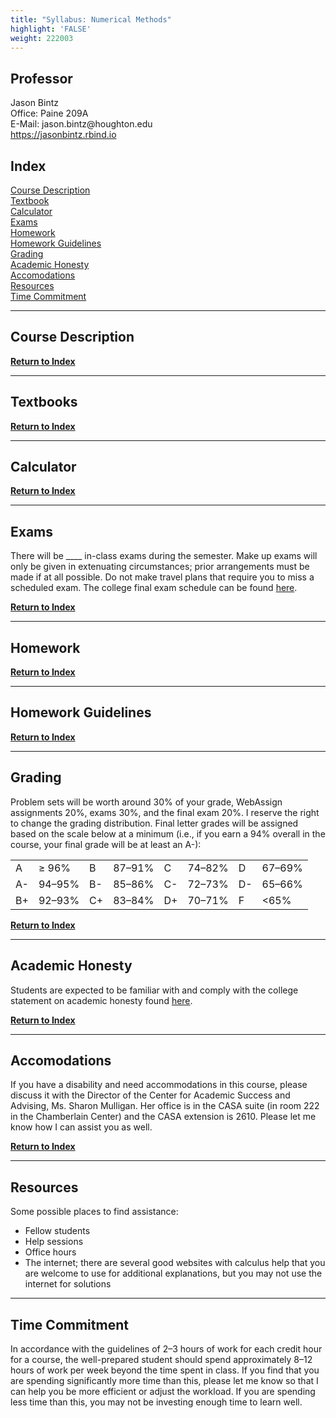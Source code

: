 ```yaml
---
title: "Syllabus: Numerical Methods"
highlight: 'FALSE'
weight: 222003
---
```


## Professor {#top}

Jason Bintz  
Office: Paine 209A  
E-Mail: jason.bintz@houghton.edu  
<https://jasonbintz.rbind.io> 
                                                      
## Index {#top}

[Course Description](#description)  
[Textbook](#text)  
[Calculator](#calc)  
[Exams](#exams)  
[Homework](#homework)  
[Homework Guidelines](#guidelines)  
[Grading](#grading)  
[Academic Honesty](#honesty)  
[Accomodations](#accomodations)  
[Resources](#resources)  
[Time Commitment](#time)    

-------------------------------------------------------------------

## Course Description {#description}



[**Return to Index**](#top)

-------------------------------------------------------------------

## Textbooks {#text}



[**Return to Index**](#top)

-------------------------------------------------------------------

## Calculator {#calc}



[**Return to Index**](#top)

------------------------------------------------------------------------

## Exams {#exams}

There will be ____ in-class exams during the semester. Make up exams will only be given in extenuating circumstances; prior arrangements must be made if at all possible. Do not make travel plans that require you to miss a scheduled exam. The college final exam schedule can be found [here](http://www.houghton.edu/registrar/final-exam-schedules/).

[**Return to Index**](#top)

------------------------------------------------------------------------

## Homework {#homework}



[**Return to Index**](#top)

------------------------------------------------------------------------

## Homework Guidelines {#guidelines}



[**Return to Index**](#top)

------------------------------------------------------------------------

## Grading {#grading}

Problem sets will be worth around 30% of your grade, WebAssign assignments 20%, exams 30%, and the final exam 20%. I reserve the right to change the grading distribution. Final letter grades will be assigned based on the scale below at a minimum (i.e., if you earn a 94% overall in the course, your final grade will be at least an A-): 

| | | | | | | | |
|:------|:------|:------|:------|:------|:------|:------|:------|
| A | ≥ 96% | B | 87–91% | C | 74–82% | D | 67–69% | 
| A- | 94–95% | B- | 85–86% | C- | 72–73% | D- | 65–66% |
| B+ | 92–93% | C+ | 83–84% | D+ | 70–71% | F | <65%  |

[**Return to Index**](#top)

------------------------------------------------------------------------

## Academic Honesty {#honesty}

Students are expected to be familiar with and comply with the college statement on academic honesty found [here](http://www.houghton.edu/2014-2015-catalog/academic-information/policies/).

[**Return to Index**](#top)

------------------------------------------------------------------------

## Accomodations {#accomodations}

If you have a disability and need accommodations in this course, please discuss it with the Director of the Center for Academic Success and Advising, Ms. Sharon Mulligan. Her office is in the CASA suite (in room 222 in the Chamberlain Center) and the CASA extension is 2610. Please let me know how I can assist you as well.

[**Return to Index**](#top)

------------------------------------------------------------------------

## Resources {#resources}

Some possible places to find assistance:

- Fellow students
- Help sessions
- Office hours
- The internet; there are several good websites with calculus help that you are welcome to use for additional explanations, but you may not use the internet for solutions

------------------------------------------------------------------------

## Time Commitment {#time}

In accordance with the guidelines of 2–3 hours of work for each credit hour for a course, the well-prepared student should spend approximately 8–12 hours of work per week beyond the time spent in class. If you find that you are spending significantly more time than this, please let me know so that I can help you be more efficient or adjust the workload. If you are spending less time than this, you may not be investing enough time to learn well.
